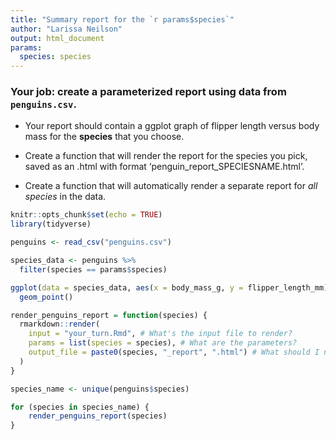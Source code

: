 ```yaml
---
title: "Summary report for the `r params$species`"
author: "Larissa Neilson"
output: html_document
params:
  species: species
---
```


### Your job: create a parameterized report using data from `penguins.csv`. 

- Your report should contain a ggplot graph of flipper length versus body mass for the **species** that you choose.

- Create a function that will render the report for the species you pick, saved as an .html with format 'penguin_report_SPECIESNAME.html'. 

- Create a function that will automatically render a separate report for *all species* in the data. 

```r
knitr::opts_chunk$set(echo = TRUE)
library(tidyverse)
```

```r
penguins <- read_csv("penguins.csv")

species_data <- penguins %>% 
  filter(species == params$species)

ggplot(data = species_data, aes(x = body_mass_g, y = flipper_length_mm)) +
  geom_point()
```

```r
render_penguins_report = function(species) {
  rmarkdown::render(
    input = "your_turn.Rmd", # What's the input file to render?
    params = list(species = species), # What are the parameters?
    output_file = paste0(species, "_report", ".html") # What should I name the output file?
  )
}

species_name <- unique(penguins$species)

for (species in species_name) {
    render_penguins_report(species)
}
```






